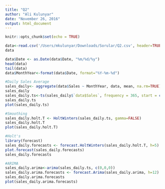 ```yaml
---
title: "Q2"
author: "Ali Kulunyar"
date: "November 26, 2016"
output: html_document
---
```


```r
knitr::opts_chunk$set(echo = TRUE)
```


```r
data<-read.csv('/Users/mkulunyar/Downloads/Sorular/Q2.csv', header=TRUE, stringsAsFactors=FALSE)
data

data$Date <- as.Date(data$Date, "%m/%d/%y")
head(data)
tail(data)
data$MonthYear<-format(data$Date, format="%Y-%m-%d")

#Daily Sales Average
sales_daily<- aggregate(data$Sales ~ MonthYear, data, mean, na.rm=TRUE)
sales_daily
sales_daily.ts<-ts(sales_daily$`data$Sales`, frequency = 365, start = c(2014))
sales_daily.ts
plot(sales_daily.ts)

#Smoothing
sales_daily.holt.T <- HoltWinters(sales_daily.ts, gamma=FALSE)
sales_daily.holt.T
plot(sales_daily.holt.T)

#Holt's
library(forecast)
sales_daily.forecasts <- forecast.HoltWinters(sales_daily.holt.T, h=5)  
plot.forecast(sales_daily.forecasts)
sales_daily.forecasts

#ARIMA
sales_daily.arima<-arima(sales_daily.ts, c(0,0,0))  
sales_daily.arima.forecasts <- forecast.Arima(sales_daily.arima, h=12)
sales_daily.arima.forecasts
plot(sales_daily.arima.forecasts)




```


